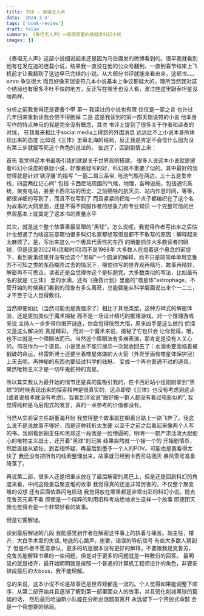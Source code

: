 ```yaml
---
title: 书评 - 泰坦无人声
date: '2024-3-3'
tags: ['book-review']
draft: false
summary: 《泰坦无人声》一部高质量的悬疑类科幻小说
images: []
---
```


《泰坦无人声》这部小说细说起来还是因为马伯庸发的微博看到的。很早我就看到他有在发在追的连载小说，结果我一直没在他的公众号翻到，一直到春节结束上飞机前才让我翻到了这边早已完结的小说。从大部分书评就能来看出来，这部书。。。emm 争议很大
而且好像天瑞说符几本小说基本上争议都挺大的。理所当然我对这个结局也有很多不吐不快的地方，反正写在哪里也没人看，波江座这里跟泰坦星没啥两样。

分析之前我觉得还是要叠个甲 第一 我读过的小说也有限 仅仅是一家之言 也许过几年回来重新读我会恨不得删掉 二是 这是我读到的第一部天瑞说符的小说 他本身写作的特点神马的我是完全没有概念，其次 书评上提到了很多关于作者和读者的对线，
在我看来相比于social media上得到的外围消息 远远比不上小说本身所体现出来的态度 比如说《三体》里章北海的结局，反正我是肯定不会信什么因为没有第三步就要写死这个角色的说法的。 扯远了，回到剧情上来：

首先 我觉得这本书最吸引我的就是关于世界观的搭建。 很多人说这本小说就是披着科幻小说皮的悬疑小说，好像悬疑写的好，科幻就不重要了似的。其中最好的我觉得就是针对'铁浮屠'的描写 "一盔二肩三系带, 电池气瓶在两边，三十五是生命线，四蓝两红记心间" 包括
卡西尼站周围的气候，地理，各种设施，包括通讯系统，聚变电站，甚至卡西尼站的历史、之前牺牲的航天员、站内作息时间，等等，都很详细的写到了，而且不仅写到了 而且紧紧的把每一个点子都编织在了这个名为故事的大网里面，还是不得不佩服作者的想象力和专业知识
一个完整可信的世界观基本上就奠定了这本书的质量水平

其次，就是这个整个故事里最显眼的"黑球"。怎么说呢，我觉得作者写出来之后估计也想通了为啥这玩意哪怕很多科幻名家都想写但是都不不敢写的原因：解释起来太麻烦了。是，写出来这么一个极具代表性的东西 的确能抓住大多数读者的眼球，但是这是2022年(连载时间)而不是1968年
大多数人在抱着这个悬念的前提下，看到故事结束并没有给这个"黑球"一个圆满的解释，而不只是简简单单用克鲁苏不可知之类的东西糊弄过去的情况下，哪怕你写的世界观再精巧，故事再精妙，解密再不可思议，读者还是会觉得你这个是标题党。大多数类似的写法，比如最有名的就是《三体》
里的水滴，还有《挽救计划》里面的"噬星体"astrophage，不管开始的时候我们看到的现象有多么离奇，总能要能从科学层面说出来个一二三，才不至于让人觉得敷衍。

当然即便如此（当然可能也是我强求了）相比于其他类型，这种方碑式的解密体验，还是更加类似于魔术揭秘 而不是一场设计精巧的推理游戏。对一个推理游戏来说 主持人一步步带你揭开谜底，你会觉得恍然大悟，原来凶手是这么做的 侦探又是这么解决的 真是精彩。 而对一个魔术来说，揭秘了它也只会
让你觉得，哦，也不过就是一个障眼法而已。当然这个障眼法有多难表演，那肯定是没有人关心的。何况作为一个道具，小说里总不能只展示一次就收回去了：水滴也要面临着被戳破的命运，格雷斯博士还要坐着噬星体做的大火箭（外壳里面有噬星体保护层）上天去呢。再神秘的东西也要经过科学的祛魅，
变成一个再也普通不过的道具。果然唯物主义才是一切牛鬼蛇神的克星。

所以其实我认为最开始的情节还是真的蛮吸引我的，在卡西尼站小组刚刚拿到"黑球"的时候表现出来的探索精神是很真实的，这点即使《三体》也没有考虑到这点(或者说根本就没有考虑)。我看到评论说"跟好像一群人都没有看过电影似的", 我觉得纯粹是马后炮式的发言，真的一点参考的价值都没有。

当然从实验室主任胡董海开始 我觉得整个故事就在朝着岔路上一路飞奔了。我这么说不是说故事不够好，而是这种转折太生硬 以至于之前之后看起来像两个人写的书。我刚看到胡主任和黑球这一段我是一脸懵逼的。明明一一群严肃活泼大胆细心的唯物主义战士，还开着"黑球"的玩笑 结果突然就一个接一个的
开始剧情杀，然后直接从紧张，到互相怀疑，再最后到墨予一个人的POV。可能也是我看得太快了 我还没有把所有的线索整理出来，故事就已经到卡西尼站团灭 暴风雪号准备降落了。

再说第二部，很多人还是把重点放在了最后解密的尾巴上，但是还是回到科幻的角度来看，中间这段重启聚变堆的故事 我觉得真的还是非常厉害的，不仅整个聚变堆的设想 还有后面依靠闪电启动 我觉得放在哪里都是非常出彩的科幻小说。抛去克鲁苏元素不看 即使是一个纯粹的利用旧科考站绝地求生这样一个故事
即便团灭我也觉得会是一个非常好看的故事。

但是它要解谜。

读到最后解谜的几段 我能感觉到作者在解密这件事上的执着与痛苦。胡主任，楼齐，大白手术里的失误, 地底的心跳声，崖香，错误的导航信号 有些大多数人猜到了 但是作者不愿意承认，更多的坑是根本没有更好的解释。不要跟我提克鲁苏，克鲁苏能解释书里的一些问题，但是对于更多的问题就是一种敷衍的回答。
最明显的就是楼齐，最开始明明就是按照一个普通的计算机工程师设计的角色，非要安排成最后的大boss，我不能理解。

总的来说，这本小说不论是故事还是世界观都是一流的。个人觉得如果能调整下顺序，从第二部开始并且逐渐了解到第一部里面众人的故事，并且弱化削减黑球的篇幅的话， 然后最后哈迪斯小队能在分析出谜题前离开 永远留下一个开放式命题 会是一个我想要的结局。
